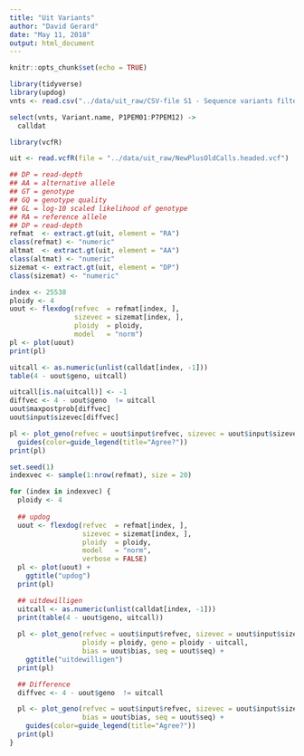 ```yaml
---
title: "Uit Variants"
author: "David Gerard"
date: "May 11, 2018"
output: html_document
---
```


```r
knitr::opts_chunk$set(echo = TRUE)
```

```r
library(tidyverse)
library(updog)
vnts <- read.csv("../data/uit_raw/CSV-file S1 - Sequence variants filtered DP15.csv", sep = ";")

select(vnts, Variant.name, P1PEM01:P7PEM12) ->
  calldat
```

```r
library(vcfR)

uit <- read.vcfR(file = "../data/uit_raw/NewPlusOldCalls.headed.vcf")

## DP = read-depth
## AA = alternative allele
## GT = genotype
## GQ = genotype quality
## GL = log-10 scaled likelihood of genotype
## RA = reference allele
## DP = read-depth
refmat  <- extract.gt(uit, element = "RA")
class(refmat) <- "numeric"
altmat  <- extract.gt(uit, element = "AA")
class(altmat) <- "numeric"
sizemat <- extract.gt(uit, element = "DP")
class(sizemat) <- "numeric"
```


```r
index <- 25538
ploidy <- 4
uout <- flexdog(refvec  = refmat[index, ], 
                sizevec = sizemat[index, ], 
                ploidy  = ploidy,
                model   = "norm")
pl <- plot(uout)
print(pl)

uitcall <- as.numeric(unlist(calldat[index, -1]))
table(4 - uout$geno, uitcall)

uitcall[is.na(uitcall)] <- -1
diffvec <- 4 - uout$geno  != uitcall
uout$maxpostprob[diffvec]
uout$input$sizevec[diffvec]

pl <- plot_geno(refvec = uout$input$refvec, sizevec = uout$input$sizevec, ploidy = ploidy, geno = diffvec * 1) +
  guides(color=guide_legend(title="Agree?"))
print(pl)
```


```r
set.seed(1)
indexvec <- sample(1:nrow(refmat), size = 20)

for (index in indexvec) {
  ploidy <- 4
  
  ## updog
  uout <- flexdog(refvec  = refmat[index, ], 
                  sizevec = sizemat[index, ], 
                  ploidy  = ploidy,
                  model   = "norm", 
                  verbose = FALSE)
  pl <- plot(uout) +
    ggtitle("updog")
  print(pl)

  ## uitdewilligen
  uitcall <- as.numeric(unlist(calldat[index, -1]))
  print(table(4 - uout$geno, uitcall))
  
  pl <- plot_geno(refvec = uout$input$refvec, sizevec = uout$input$sizevec, 
                  ploidy = ploidy, geno = ploidy - uitcall,
                  bias = uout$bias, seq = uout$seq) +
    ggtitle("uitdewilligen")
  print(pl)

  ## Difference
  diffvec <- 4 - uout$geno  != uitcall

  pl <- plot_geno(refvec = uout$input$refvec, sizevec = uout$input$sizevec, ploidy = ploidy, geno = diffvec * 1,
                  bias = uout$bias, seq = uout$seq) +
    guides(color=guide_legend(title="Agree?"))
  print(pl)  
}

```
